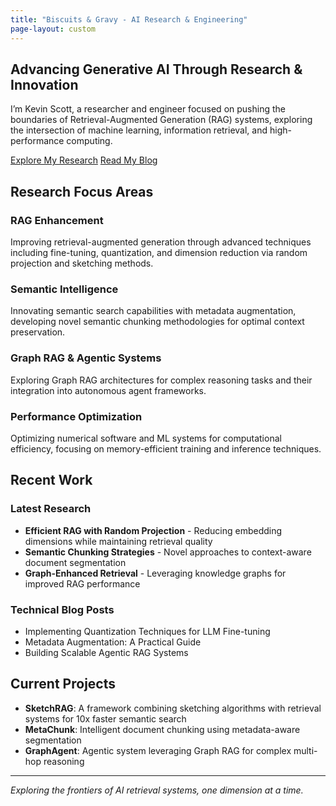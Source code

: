 ```yaml
---
title: "Biscuits & Gravy - AI Research & Engineering"
page-layout: custom
---
```


::: {.hero-section}
# Advancing Generative AI Through Research & Innovation

I'm Kevin Scott, a researcher and engineer focused on pushing the boundaries of Retrieval-Augmented Generation (RAG) systems, exploring the intersection of machine learning, information retrieval, and high-performance computing.

[Explore My Research](projects.qmd){.btn .btn-primary .btn-lg}
[Read My Blog](blog.qmd){.btn .btn-outline-primary .btn-lg}
:::

## Research Focus Areas

::: {.feature-grid}
::: {.feature-card}
### RAG Enhancement
Improving retrieval-augmented generation through advanced techniques including fine-tuning, quantization, and dimension reduction via random projection and sketching methods.
:::

::: {.feature-card}
### Semantic Intelligence
Innovating semantic search capabilities with metadata augmentation, developing novel semantic chunking methodologies for optimal context preservation.
:::

::: {.feature-card}
### Graph RAG & Agentic Systems
Exploring Graph RAG architectures for complex reasoning tasks and their integration into autonomous agent frameworks.
:::

::: {.feature-card}
### Performance Optimization
Optimizing numerical software and ML systems for computational efficiency, focusing on memory-efficient training and inference techniques.
:::
:::

## Recent Work

::: {.recent-section}
### Latest Research
- **Efficient RAG with Random Projection** - Reducing embedding dimensions while maintaining retrieval quality
- **Semantic Chunking Strategies** - Novel approaches to context-aware document segmentation
- **Graph-Enhanced Retrieval** - Leveraging knowledge graphs for improved RAG performance

### Technical Blog Posts
- Implementing Quantization Techniques for LLM Fine-tuning
- Metadata Augmentation: A Practical Guide
- Building Scalable Agentic RAG Systems
:::

## Current Projects

::: {.project-preview}
- **SketchRAG**: A framework combining sketching algorithms with retrieval systems for 10x faster semantic search
- **MetaChunk**: Intelligent document chunking using metadata-aware segmentation
- **GraphAgent**: Agentic system leveraging Graph RAG for complex multi-hop reasoning
:::

---

*Exploring the frontiers of AI retrieval systems, one dimension at a time.*